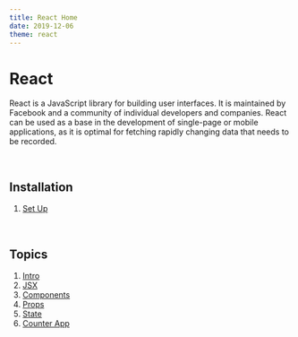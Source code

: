 ```yaml
---
title: React Home
date: 2019-12-06
theme: react
---
```





# React

React is a JavaScript library for building user interfaces. It is maintained by Facebook and a community of individual developers and companies. React can be used as a base in the development of single-page or mobile applications, as it is optimal for fetching rapidly changing data that needs to be recorded.

<br/>

<div style={{height: "100%", float: "right", width: "300px", margin: "auto 0"}}>
<Logo />
</div>

## Installation

1. [Set Up](/tutorials/react/setup)

<br/>

## Topics

1. [Intro](/tutorials/react/introduction)
2. [JSX](/tutorials/react/jsx) 
3. [Components](/tutorials/react/components)
4. [Props](/tutorials/react/props)
5. [State](/tutorials/react/state)
6. [Counter App](/Projects/React/counterapp)